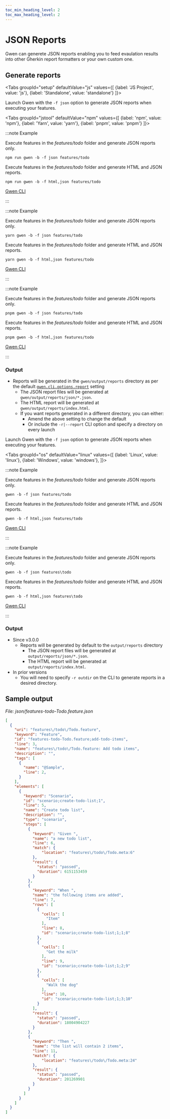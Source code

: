 ```yaml
--- 
toc_min_heading_level: 2
toc_max_heading_level: 2
---
```



# JSON Reports

Gwen can generete JSON reports enabling you to feed evaulation results into other Gherkin report formatters or your own custom one.

## Generate reports

<Tabs
  groupId="setup"
  defaultValue="js"
  values={[
    {label: 'JS Project', value: 'js'},
    {label: 'Standalone', value: 'standalone'}
  ]}>

<TabItem value="js">

Launch Gwen with the `-f json` option to generate JSON reports when executing your features.

<Tabs
  groupId="jstool"
  defaultValue="npm"
  values={[
    {label: 'npm', value: 'npm'},
    {label: 'Yarn', value: 'yarn'},
    {label: 'pnpm', value: 'pnpm'}
  ]}>

<TabItem value="npm">

:::note Example

Execute features in the *features/todo* folder and generate JSON reports only.

```shell
npm run gwen -b -f json features/todo
```

Execute features in the *features/todo* folder and generate HTML and JSON reports.

```shell
npm run gwen -b -f html,json features/todo
```

[Gwen CLI](/docs/cli)

:::

</TabItem>
<TabItem value="yarn">

:::note Example

Execute features in the *features/todo* folder and generate JSON reports only.

```shell
yarn gwen -b -f json features/todo
```

Execute features in the *features/todo* folder and generate HTML and JSON reports.

```shell
yarn gwen -b -f html,json features/todo
```

[Gwen CLI](/docs/cli)

:::

</TabItem>
<TabItem value="pnpm">

:::note Example

Execute features in the *features/todo* folder and generate JSON reports only.

```shell
pnpm gwen -b -f json features/todo
```

Execute features in the *features/todo* folder and generate HTML and JSON reports.

```shell
pnpm gwen -b -f html,json features/todo
```

[Gwen CLI](/docs/cli)

:::

</TabItem>
</Tabs>

### Output

- Reports will be generated in the `gwen/output/reports` directory as per the default [`gwen.cli.options.report`](/docs/settings/reference#gwen-cli-options-report) setting
  - The JSON report files will be generated at `gwen/output/reports/json/*.json`.
  - The HTML report will be generated at `gwen/output/reports/index.html`.
  - If you want reports generated in a different directory, you can either:
    - Amend the above setting to change the default
    - Or include the `-r|--report` CLI option and specify a directory on every launch

</TabItem>

<TabItem value="standalone">

Launch Gwen with the `-f json` option to generate JSON reports when executing your features.

<Tabs
  groupId="os"
  defaultValue="linux"
  values={[
    {label: 'Linux', value: 'linux'},
    {label: 'Windows', value: 'windows'},
  ]}>

<TabItem value="linux">

:::note Example

Execute features in the *features/todo* folder and generate JSON reports only.

```shell
gwen -b -f json features/todo
```

Execute features in the *features/todo* folder and generate HTML and JSON reports.

```shell
gwen -b -f html,json features/todo
```

[Gwen CLI](/docs/cli)

:::

</TabItem>

<TabItem value="windows">

:::note Example

Execute features in the *features/todo* folder and generate JSON reports only.

```shell
gwen -b -f json features\todo
```

Execute features in the *features/todo* folder and generate HTML and JSON reports.

```shell
gwen -b -f html,json features\todo
```

[Gwen CLI](/docs/cli)

:::

</TabItem>

</Tabs>

### Output

- Since <Link to="https://github.com/gwen-interpreter/gwen-web/releases/tag/v3.0.0">v3.0.0</Link>
  - Reports will be generated by default to the `output/reports` directory
    - The JSON report files will be generated at `output/reports/json/*.json`.
    - The HTML report will be generated at `output/reports/index.html`.
- In prior versions
  - You will need to specify `-r outdir` on the CLI to generate reports in a desired directory.

</TabItem>

</Tabs>

## Sample output

*File: json/features-todo-Todo.feature.json*
```json
[
  {
    "uri": "features\/todo\/Todo.feature",
    "keyword": "Feature",
    "id": "features-todo-Todo.feature;add-todo-items",
    "line": 3,
    "name": "features\/todo\/Todo.feature: Add todo items",
    "description": "",
    "tags": [
      {
        "name": "@Sample",
        "line": 2,
      }
    ],
    "elements": [
      {
        "keyword": "Scenario",
        "id": "scenario;create-todo-list;1",
        "line": 5,
        "name": "Create todo list",
        "description": "",
        "type": "scenario",
        "steps": [
          {
            "keyword": "Given ",
            "name": "a new todo list",
            "line": 6,
            "match": {
                "location": "features\/todo\/Todo.meta:6"
            },
            "result": {
              "status": "passed",
              "duration": 6151153459
            }
          },
          {
            "keyword": "When ",
            "name": "the following items are added",
            "line": 7,
            "rows": [
              {
                "cells": [
                  "Item"
                ],
                "line": 8,
                "id": "scenario;create-todo-list;1;1;8"
              },
              {
                "cells": [
                  "Get the milk"
                ],
                "line": 9,
                "id": "scenario;create-todo-list;1;2;9"
              },
              {
                "cells": [
                  "Walk the dog"
                ],
                "line": 10,
                "id": "scenario;create-todo-list;1;3;10"
              }
            ],
            "result": {
              "status": "passed",
              "duration": 18004904227
            }
          },
          {
            "keyword": "Then ",
            "name": "the list will contain 2 items",
            "line": 11,
            "match": {
                "location": "features\/todo\/Todo.meta:24"
            },
            "result": {
              "status": "passed",
              "duration": 201269901
            }
          }
        ]
      }
    ]
  }
]
```